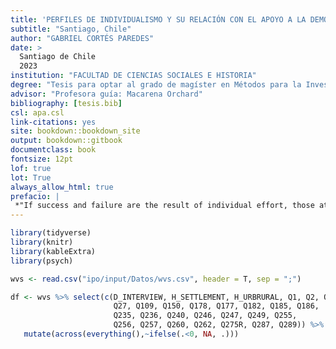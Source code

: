 ```yaml
---
title: 'PERFILES DE INDIVIDUALISMO Y SU RELACIÓN CON EL APOYO A LA DEMOCRACIA DELEGATIVA EN LA SOCIEDAD CHILENA'
subtitle: "Santiago, Chile"
author: "GABRIEL CORTÉS PAREDES"
date: >
  Santiago de Chile
  2023
institution: "FACULTAD DE CIENCIAS SOCIALES E HISTORIA"
degree: "Tesis para optar al grado de magíster en Métodos para la Investigación Social"
advisor: "Profesora guía: Macarena Orchard"
bibliography: [tesis.bib]
csl: apa.csl
link-citations: yes
site: bookdown::bookdown_site
output: bookdown::gitbook
documentclass: book
fontsize: 12pt
lof: true
lot: True
always_allow_html: true
prefacio: |
 *"If success and failure are the result of individual effort, those at the top can hardly be blamed -- unless, of course, they are politician"* (Bellah et al, 1996,   p.xv)
---
```


```r
library(tidyverse)
library(knitr)
library(kableExtra)
library(psych)

wvs <- read.csv("ipo/input/Datos/wvs.csv", header = T, sep = ";")

df <- wvs %>% select(c(D_INTERVIEW, H_SETTLEMENT, H_URBRURAL, Q1, Q2, Q8, Q11, Q14,
                       Q27, Q109, Q150, Q178, Q177, Q182, Q185, Q186,
                       Q235, Q236, Q240, Q246, Q247, Q249, Q255,
                       Q256, Q257, Q260, Q262, Q275R, Q287, Q289)) %>%
   mutate(across(everything(),~ifelse(.<0, NA, .)))
```


